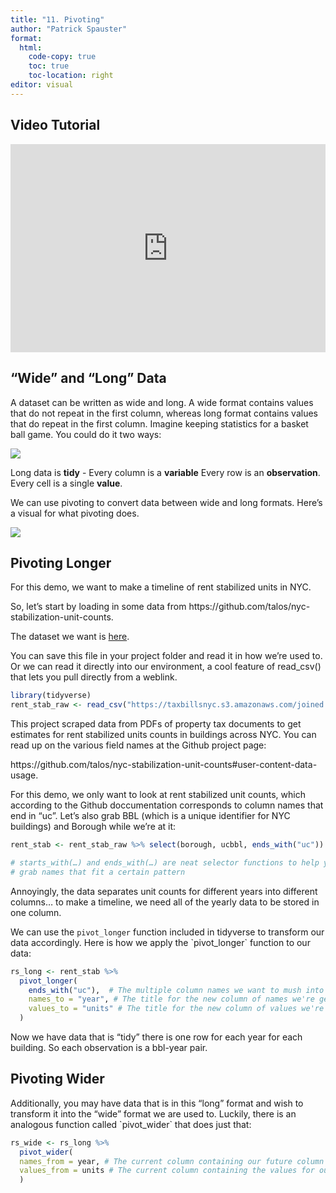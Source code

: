 ```yaml
---
title: "11. Pivoting"
author: "Patrick Spauster"
format:
  html:
    code-copy: true
    toc: true
    toc-location: right
editor: visual
---
```


## Video Tutorial

```{=html}
<div style="max-width:608px"><div style="position:relative;padding-bottom:66.118421052632%"><iframe id="kaltura_player" src="https://cdnapisec.kaltura.com/p/1674401/sp/167440100/embedIframeJs/uiconf_id/23435151/partner_id/1674401?iframeembed=true&playerId=kaltura_player&entry_id=1_l6mfvz2o&flashvars[streamerType]=auto&amp;flashvars[localizationCode]=en&amp;flashvars[sideBarContainer.plugin]=true&amp;flashvars[sideBarContainer.position]=left&amp;flashvars[sideBarContainer.clickToClose]=true&amp;flashvars[chapters.plugin]=true&amp;flashvars[chapters.layout]=vertical&amp;flashvars[chapters.thumbnailRotator]=false&amp;flashvars[streamSelector.plugin]=true&amp;flashvars[EmbedPlayer.SpinnerTarget]=videoHolder&amp;flashvars[dualScreen.plugin]=true&amp;flashvars[LeadWithHLSOnFlash]=true&amp;flashvars[Kaltura.addCrossoriginToIframe]=true&amp;&wid=1_hktaq1d5" width="608" height="402" allowfullscreen webkitallowfullscreen mozAllowFullScreen allow="autoplay *; fullscreen *; encrypted-media *" sandbox="allow-downloads allow-forms allow-same-origin allow-scripts allow-top-navigation allow-pointer-lock allow-popups allow-modals allow-orientation-lock allow-popups-to-escape-sandbox allow-presentation allow-top-navigation-by-user-activation" frameborder="0" title="13. pivoting" style="position:absolute;top:0;left:0;width:100%;height:100%"></iframe></div></div>
```
## "Wide" and "Long" Data

A dataset can be written as wide and long. A wide format contains values that do not repeat in the first column, whereas long format contains values that do repeat in the first column. Imagine keeping statistics for a basket ball game. You could do it two ways:

![](https://www.statology.org/wp-content/uploads/2021/12/wideLong1-1-768x543.png)

Long data is **tidy** - Every column is a **variable** Every row is an **observation**. Every cell is a single **value**.

We can use pivoting to convert data between wide and long formats. Here's a visual for what pivoting does.

![](https://fromthebottomoftheheap.net/assets/img/posts/tidyr-longer-wider.gif)

## Pivoting Longer

For this demo, we want to make a timeline of rent stabilized units in NYC.

So, let's start by loading in some data from https://github.com/talos/nyc-stabilization-unit-counts.

The dataset we want is [here](https://taxbillsnyc.s3.amazonaws.com/joined.csv).

You can save this file in your project folder and read it in how we're used to. Or we can read it directly into our environment, a cool feature of read_csv() that lets you pull directly from a weblink.

```r
library(tidyverse)
rent_stab_raw <- read_csv("https://taxbillsnyc.s3.amazonaws.com/joined.csv")
```

This project scraped data from PDFs of property tax documents to get estimates for rent stabilized units counts in buildings across NYC. You can read up on the various field names at the Github project page:

https://github.com/talos/nyc-stabilization-unit-counts#user-content-data-usage.

For this demo, we only want to look at rent stabilized unit counts, which according to the Github doccumentation corresponds to column names that end in "uc". Let's also grab BBL (which is a unique identifier for NYC buildings) and Borough while we're at it:

```r
rent_stab <- rent_stab_raw %>% select(borough, ucbbl, ends_with("uc"))

# starts_with(…) and ends_with(…) are neat selector functions to help you 
# grab names that fit a certain pattern 
```

Annoyingly, the data separates unit counts for different years into different columns... to make a timeline, we need all of the yearly data to be stored in one column.

We can use the `pivot_longer` function included in tidyverse to transform our data accordingly. Here is how we apply the \`pivot_longer\` function to our data:

```r
rs_long <- rent_stab %>% 
  pivot_longer(
    ends_with("uc"),  # The multiple column names we want to mush into one column
    names_to = "year", # The title for the new column of names we're generating
    values_to = "units" # The title for the new column of values we're generating
  )
```

Now we have data that is "tidy" there is one row for each year for each building. So each observation is a bbl-year pair.

## Pivoting Wider

Additionally, you may have data that is in this "long" format and wish to transform it into the "wide" format we are used to. Luckily, there is an analogous function called \`pivot_wider\` that does just that:

```r
rs_wide <- rs_long %>%
  pivot_wider(
  names_from = year, # The current column containing our future column names
  values_from = units # The current column containing the values for our future columns
  )
```
